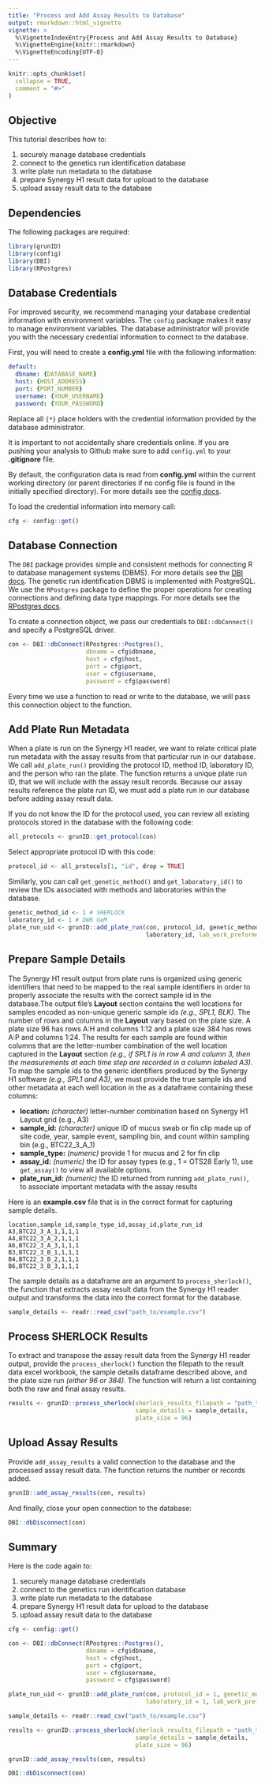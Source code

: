 ```yaml
---
title: "Process and Add Assay Results to Database"
output: rmarkdown::html_vignette
vignette: >
  %\VignetteIndexEntry{Process and Add Assay Results to Database}
  %\VignetteEngine{knitr::rmarkdown}
  %\VignetteEncoding{UTF-8}
---
```


```r
knitr::opts_chunk$set(
  collapse = TRUE,
  comment = "#>"
)
```

## Objective

This tutorial describes how to:

1. securely manage database credentials
2. connect to the genetics run identification database
3. write plate run metadata to the database
4. prepare Synergy H1 result data for upload to the database
5. upload assay result data to the database

## Dependencies

The following packages are required:
```r
library(grunID)
library(config)
library(DBI)
library(RPostgres)
```

## Database Credentials

For improved security, we recommend managing your database credential information 
with environment variables. The `config` package makes it easy to manage environment 
variables. The database administrator will provide you with the necessary credential 
information to connect to the database.

First, you will need to create a **config.yml** file with the following information:

```yaml
default:
  dbname: {DATABASE_NAME}
  host: {HOST_ADDRESS}
  port: {PORT_NUMBER}
  username: {YOUR_USERNAME}
  password: {YOUR_PASSWORD}
```
Replace all `{*}` place holders with the credential information provided by the 
database administrator.

It is important to not accidentally share credentials online. If you are pushing 
your analysis to Github make sure to add `config.yml` to your **.gitignore** file.

By default, the configuration data is read from **config.yml** within the current
working directory (or parent directories if no config file is found in the initially 
specified directory). For more details see the [config docs](https://rstudio.github.io/config/).

To load the credential information into memory call:
```r
cfg <- config::get()
```

## Database Connection

The `DBI` package provides simple and consistent methods for connecting R to 
database management systems (DBMS). For more details see the [DBI docs](https://dbi.r-dbi.org/). 
The genetic run identification DBMS is implemented with PostgreSQL. We use the 
`RPostgres` package to define the proper operations for creating connections and 
defining data type mappings. For more details see the [RPostgres docs](https://rpostgres.r-dbi.org/).

To create a connection object, we pass our credentials to `DBI::dbConnect()` and 
specify a PostgreSQL driver.

```r
con <- DBI::dbConnect(RPostgres::Postgres(),
                      dbname = cfg$dbname,
                      host = cfg$host, 
                      port = cfg$port,
                      user = cfg$username,
                      password = cfg$password)
```
Every time we use a function to read or write to the database, we will pass 
this connection object to the function.

## Add Plate Run Metadata

When a plate is run on the Synergy H1 reader, we want to relate critical plate run 
metadata with the assay results from that particular run in our database. We call 
`add_plate_run()` providing the protocol ID, method ID, laboratory ID, and the 
person who ran the plate. The function returns a unique plate run ID, that we will 
include with the assay result records. Because our assay results reference the
plate run ID, we must add a plate run in our database before adding assay result
data.

If you do not know the ID for the protocol used, you can review all existing 
protocols stored in the database with the following code: 
```r
all_protocols <- grunID::get_protocol(con)
```

Select appropriate protocol ID with this code:
```r
protocol_id <- all_protocols[1, "id", drop = TRUE]
```
Similarly, you can call `get_genetic_method()` and `get_laboratory_id()` to
review the IDs associated with methods and laboratories within the database.

```r
genetic_method_id <- 1 # SHERLOCK
laboratory_id <- 1 # DWR GeM
plate_run_uid <- grunID::add_plate_run(con, protocol_id, genetic_method_id,
                                       laboratory_id, lab_work_preformed_by = "Yogi Bear")
```

## Prepare Sample Details

The Synergy H1 result output from plate runs is organized using generic identifiers 
that need to be mapped to the real sample identifiers in order to properly associate
the results with the correct sample id in the database.The output file’s **Layout** 
section contains the well locations for samples encoded as non-unique generic 
sample ids *(e.g., SPL1, BLK)*. The number of rows and columns in the **Layout** vary 
based on the plate size. A plate size 96 has rows A:H and columns 1:12 and a 
plate size 384 has rows A:P and columns 1:24. The results for each sample are found 
within columns that are the letter-number combination of the well location captured 
in the **Layout** section *(e.g., if SPL1 is in row A and column 3, then the measurements at each time step are recorded in a column labeled A3)*. To map the sample ids to 
the generic identifiers produced by the Synergy H1 software *(e.g., SPL1 and A3)*, 
we must provide the true sample ids and other metadata at each well location
in the as a dataframe containing these columns:

* **location:** *(character)* letter-number combination based on Synergy H1 Layout grid (e.g., A3)
* **sample_id:** *(character)* unique ID of mucus swab or fin clip made up of site code, year, sample event, sampling bin, and count within sampling bin (e.g., BTC22_3_A_1)
* **sample_type:** *(numeric)* provide 1 for mucus and 2 for fin clip
* **assay_id:** *(numeric)* the ID for assay types (e.g., 1 = OTS28 Early 1), use `get_assay()` to view all available options.
* **plate_run_id:** *(numeric)* the ID returned from running `add_plate_run()`, to 
associate important metadata with the assay results

Here is an **example.csv** file that is in the correct format for capturing sample details.
```{eval=FALSE}
location,sample_id,sample_type_id,assay_id,plate_run_id
A3,BTC22_3_A_1,1,1,1
A4,BTC22_3_A_2,1,1,1
A6,BTC22_3_A_3,1,1,1
B3,BTC22_3_B_1,1,1,1
B4,BTC22_3_B_2,1,1,1
B6,BTC22_3_B_3,1,1,1
```

The sample details as a dataframe are an argument to `process_sherlock()`, the function
that extracts assay result data from the Synergy H1 reader output and transforms
the data into the correct format for the database.
```r
sample_details <- readr::read_csv("path_to/example.csv")
```

## Process SHERLOCK Results

To extract and transpose the assay result data from the Synergy H1 reader output,
provide the `process_sherlock()` function the filepath to the result data excel workbook,
the sample details dataframe described above, and the plate size run *(either 96 or 384)*.
The function will return a list containing both the raw and final assay results.
```r
results <- grunID::process_sherlock(sherlock_results_filepath = "path_to/SynergyH1_data.xlsx",
                                    sample_details = sample_details,
                                    plate_size = 96)
```

## Upload Assay Results

Provide `add_assay_results` a valid connection to the database and the processed
assay result data. The function returns the number or records added.
```r
grunID::add_assay_results(con, results)
```

And finally, close your open connection to the database:
```r
DBI::dbDisconnect(con)
```

## Summary

Here is the code again to:

1. securely manage database credentials
2. connect to the genetics run identification database
3. write plate run metadata to the database
4. prepare Synergy H1 result data for upload to the database
5. upload assay result data to the database

```r
cfg <- config::get()

con <- DBI::dbConnect(RPostgres::Postgres(),
                      dbname = cfg$dbname,
                      host = cfg$host,
                      port = cfg$port,
                      user = cfg$username,
                      password = cfg$password)

plate_run_uid <- grunID::add_plate_run(con, protocol_id = 1, genetic_method_id = 1,
                                       laboratory_id = 1, lab_work_preformed_by = "Yogi Bear")

sample_details <- readr::read_csv("path_to/example.csv")

results <- grunID::process_sherlock(sherlock_results_filepath = "path_to/SynergyH1_data.xlsx",
                                    sample_details = sample_details,
                                    plate_size = 96)

grunID::add_assay_results(con, results)

DBI::dbDisconnect(con)
```
